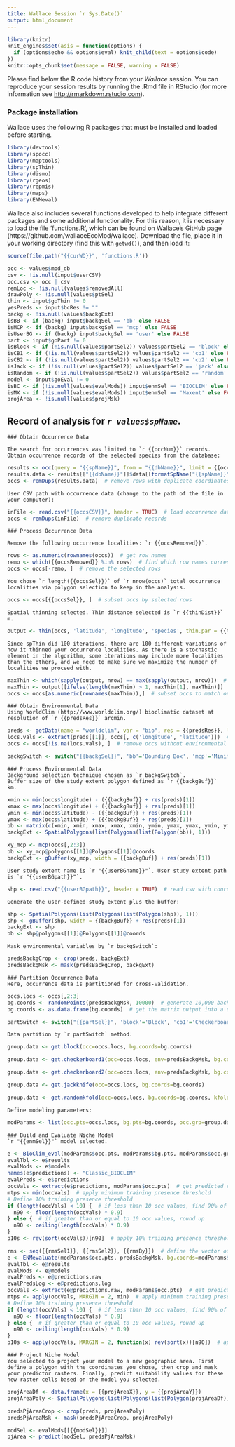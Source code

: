 ```yaml
---
title: Wallace Session `r Sys.Date()`
output: html_document
---
```


```r
library(knitr)
knit_engines$set(asis = function(options) {
  if (options$echo && options$eval) knit_child(text = options$code)
})
knitr::opts_chunk$set(message = FALSE, warning = FALSE)
```

Please find below the R code history from your *Wallace* session. You can reproduce your session results by running the .Rmd file in RStudio (for more information see <http://rmarkdown.rstudio.com>).

### Package installation

Wallace uses the following R packages that must be installed and loaded before starting.
```r
library(devtools)
library(spocc)
library(maptools)
library(spThin)
library(dismo)
library(rgeos)
library(repmis)
library(maps)
library(ENMeval)
```

Wallace also includes several functions developed to help integrate different packages and some additional functionality. For this reason, it is necessary to load the file 'functions.R', which can be found on Wallace's GitHub page (https://github.com/wallaceEcoMod/wallace). Download the file, place it in your working directory (find this with `getwd()`), and then load it:
```r
source(file.path("{{curWD}}", 'functions.R'))
```

```r
occ <- values$mod_db
csv <- !is.null(input$userCSV)
occ.csv <- occ | csv
remLoc <- !is.null(values$removedAll)
drawPoly <- !is.null(values$ptSel)
thin <- input$goThin != 0
yesPreds <- input$bcRes != ""
backg <- !is.null(values$backgExt)
isBB <- if (backg) input$backgSel == 'bb' else FALSE
isMCP <- if (backg) input$backgSel == 'mcp' else FALSE
isUserBG <- if (backg) input$backgSel == 'user' else FALSE
part <- input$goPart != 0
isBlock <- if (!is.null(values$partSel2)) values$partSel2 == 'block' else FALSE
isCB1 <- if (!is.null(values$partSel2)) values$partSel2 == 'cb1' else FALSE
isCB2 <- if (!is.null(values$partSel2)) values$partSel2 == 'cb2' else FALSE
isJack <- if (!is.null(values$partSel2)) values$partSel2 == 'jack' else FALSE
isRandom <- if (!is.null(values$partSel2)) values$partSel2 == 'random' else FALSE
model <- input$goEval != 0
isBC <- if (!is.null(values$evalMods)) input$enmSel == 'BIOCLIM' else FALSE
isMX <- if (!is.null(values$evalMods)) input$enmSel == 'Maxent' else FALSE
projArea <- !is.null(values$projMsk)
```

## Record of analysis for *`r values$spName`*.

```asis
### Obtain Occurrence Data
```

```asis
The search for occurrences was limited to `r {{occNum}}` records. Obtain occurrence records of the selected species from the database:
```

```r
results <- occ(query = "{{spName}}", from = "{{dbName}}", limit = {{occNum}}, has_coords = TRUE)
results.data <- results[["{{dbName}}"]]$data[[formatSpName("{{spName}}")]]
occs <- remDups(results.data)  # remove rows with duplicate coordinates
```

```asis
User CSV path with occurrence data (change to the path of the file in your computer):
```

```r
inFile <- read.csv("{{occsCSV}}", header = TRUE)  # load occurrence data
occs <- remDups(inFile)  # remove duplicate records
```

```asis
### Process Occurrence Data
```

```asis
Remove the following occurrence localities: `r {{occsRemoved}}`.
```

```r
rows <- as.numeric(rownames(occs))  # get row names
remo <- which({{occsRemoved}} %in% rows)  # find which row names correspond to user selection for removal
occs <- occs[-remo, ]  # remove the selected rows
```

```asis
You chose `r length({{occsSel}})` of `r nrow(occs)` total occurrence localities via polygon selection to keep in the analysis.
```

```r
occs <- occs[{{occsSel}}, ]  # subset occs by selected rows
```

```asis
Spatial thinning selected. Thin distance selected is `r {{thinDist}}` m.
```

```r
output <- thin(occs, 'latitude', 'longitude', 'species', thin.par = {{thinDist}}, reps = 100, locs.thinned.list.return = TRUE, write.files = FALSE, verbose = FALSE)
```

```asis
Since spThin did 100 iterations, there are 100 different variations of how it thinned your occurrence localities. As there is a stochastic element in the algorithm, some iterations may include more localities than the others, and we need to make sure we maximize the number of localities we proceed with.
```

```r
maxThin <- which(sapply(output, nrow) == max(sapply(output, nrow)))  # find the iteration that returns the max number of occurrences
maxThin <- output[[ifelse(length(maxThin) > 1, maxThin[1], maxThin)]]  # if there's more than one max, pick the first one
occs <- occs[as.numeric(rownames(maxThin)),]  # subset occs to match only thinned occs
```


```asis
### Obtain Environmental Data
Using WorldClim (http://www.worldclim.org/) bioclimatic dataset at resolution of `r {{predsRes}}` arcmin.
```

```r
preds <- getData(name = "worldclim", var = "bio", res = {{predsRes}}, lat = {{bcLat}}, lon = {{bcLon}})
locs.vals <- extract(preds[[1]], occs[, c('longitude', 'latitude')])  # extract environmental values at occ grid cells
occs <- occs[!is.na(locs.vals), ]  # remove occs without environmental values from inFile
```


```r
backgSwitch <- switch("{{backgSel}}", 'bb'='Bounding Box', 'mcp'='Minimum Convex Polygon', 'user'='User-defined')
```

```asis
### Process Environmental Data
Background selection technique chosen as `r backgSwitch`.
Buffer size of the study extent polygon defined as `r {{backgBuf}}` km.
```

```r
xmin <- min(occs$longitude) - ({{backgBuf}} + res(preds)[1])
xmax <- max(occs$longitude) + ({{backgBuf}} + res(preds)[1])
ymin <- min(occs$latitude) - ({{backgBuf}} + res(preds)[1])
ymax <- max(occs$latitude) + ({{backgBuf}} + res(preds)[1])
bb <- matrix(c(xmin, xmin, xmax, xmax, xmin, ymin, ymax, ymax, ymin, ymin), ncol=2)
backgExt <- SpatialPolygons(list(Polygons(list(Polygon(bb)), 1)))
```

```r
xy_mcp <- mcp(occs[,2:3])
bb <- xy_mcp@polygons[[1]]@Polygons[[1]]@coords
backgExt <- gBuffer(xy_mcp, width = {{backgBuf}} + res(preds)[1])
```

```asis
User study extent name is `r "{{userBGname}}"`. User study extent path is `r "{{userBGpath}}"`.
```

```r
shp <- read.csv("{{userBGpath}}", header = TRUE)  # read csv with coordinates for polygon
```

```asis
Generate the user-defined study extent plus the buffer:
```

```r
shp <- SpatialPolygons(list(Polygons(list(Polygon(shp)), 1)))
shp <- gBuffer(shp, width = {{backgBuf}} + res(preds)[1])
backgExt <- shp
bb <- shp@polygons[[1]]@Polygons[[1]]@coords
```

```asis
Mask environmental variables by `r backgSwitch`:
```

```r
predsBackgCrop <- crop(preds, backgExt)
predsBackgMsk <- mask(predsBackgCrop, backgExt)
```


```asis
### Partition Occurrence Data
Here, occurrence data is partitioned for cross-validation.
```

```r
occs.locs <- occs[,2:3]
bg.coords <- randomPoints(predsBackgMsk, 10000)  # generate 10,000 background points
bg.coords <- as.data.frame(bg.coords)  # get the matrix output into a data.frame
```

```r
partSwitch <- switch("{{partSel}}", 'block'='Block', 'cb1'='Checkerboard 1', 'cb2'='Checkerboard 2', 'jack'='Jackknife', 'random'='Random')
```

```asis
Data partition by `r partSwitch` method.
```

```r
group.data <- get.block(occ=occs.locs, bg.coords=bg.coords)
```

```r
group.data <- get.checkerboard1(occ=occs.locs, env=predsBackgMsk, bg.coords=bg.coords, aggregation.factor={{aggFact}})
```

```r
group.data <- get.checkerboard2(occ=occs.locs, env=predsBackgMsk, bg.coords=bg.coords, aggregation.factor={{aggFact}})
```

```r
group.data <- get.jackknife(occ=occs.locs, bg.coords=bg.coords)
```

```r
group.data <- get.randomkfold(occ=occs.locs, bg.coords=bg.coords, kfolds={{kfoldsSel}})
```

```asis
Define modeling parameters:
```

```r
modParams <- list(occ.pts=occs.locs, bg.pts=bg.coords, occ.grp=group.data[[1]], bg.grp=group.data[[2]])
```


```asis
### Build and Evaluate Niche Model
`r "{{enmSel}}"` model selected.
```

```r
e <- BioClim_eval(modParams$occ.pts, modParams$bg.pts, modParams$occ.grp, modParams$bg.grp, predsBackgMsk)
evalTbl <- e$results
evalMods <- e$models
names(e$predictions) <- "Classic_BIOCLIM"
evalPreds <- e$predictions
occVals <- extract(e$predictions, modParams$occ.pts)  # get predicted values for occ grid cells
mtps <- min(occVals)  # apply minimum training presence threshold
# Define 10% training presence threshold
if (length(occVals) < 10) {  # if less than 10 occ values, find 90% of total and round down
  n90 <- floor(length(occVals) * 0.9)
} else {  # if greater than or equal to 10 occ values, round up
  n90 <- ceiling(length(occVals) * 0.9)
}
p10s <- rev(sort(occVals))[n90]  # apply 10% training presence threshold
```

```r
rms <- seq({{rmsSel1}}, {{rmsSel2}}, {{rmsBy}})  # define the vector of RMs to input
e <- ENMevaluate(modParams$occ.pts, predsBackgMsk, bg.coords=modParams$bg.pts, RMvalues=rms, fc={{fcsSel}}, method='user', occ.grp=modParams$occ.grp, bg.grp=modParams$bg.grp)
evalTbl <- e@results
evalMods <- e@models
evalPreds <- e@predictions.raw
evalPredsLog <- e@predictions.log
occVals <- extract(e@predictions.raw, modParams$occ.pts)  # get predicted values for occ grid cells
mtps <- apply(occVals, MARGIN = 2, min)  # apply minimum training presence threshold over all models
# Define 10% training presence threshold
if (length(occVals) < 10) {  # if less than 10 occ values, find 90% of total and round down
  n90 <- floor(length(occVals) * 0.9)
} else {  # if greater than or equal to 10 occ values, round up
  n90 <- ceiling(length(occVals) * 0.9)
}
p10s <- apply(occVals, MARGIN = 2, function(x) rev(sort(x))[n90])  # apply 10% training presence threshold over all models
```

```asis
### Project Niche Model
You selected to project your model to a new geographic area. First define a polygon with the coordinates you chose, then crop and mask your predictor rasters. Finally, predict suitability values for these new raster cells based on the model you selected.
```

```r
projAreaDf <- data.frame(x = {{projAreaX}}, y = {{projAreaY}})
projAreaPoly <- SpatialPolygons(list(Polygons(list(Polygon(projAreaDf)), ID=1)))

predsPjAreaCrop <- crop(preds, projAreaPoly)
predsPjAreaMsk <- mask(predsPjAreaCrop, projAreaPoly)

modSel <- evalMods[[{{modSel}}]]
pjArea <- predict(modSel, predsPjAreaMsk)
```

